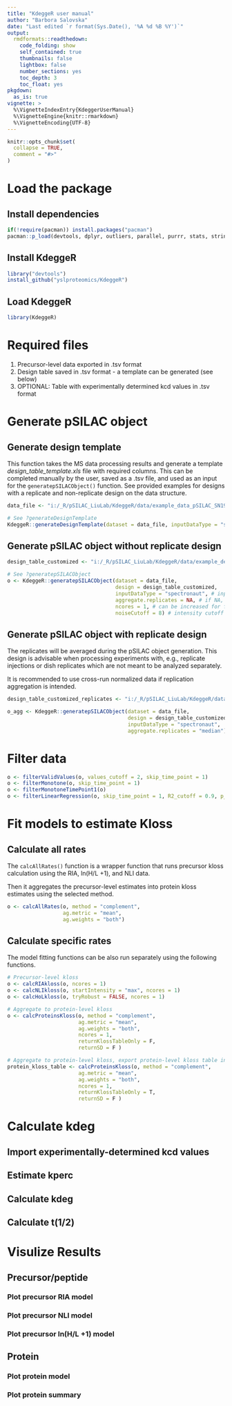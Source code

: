 ```yaml
---
title: "KdeggeR user manual"
author: "Barbora Salovska"
date: "Last edited `r format(Sys.Date(), '%A %d %B %Y')`"
output:
  rmdformats::readthedown:
    code_folding: show
    self_contained: true
    thumbnails: false
    lightbox: false
    number_sections: yes
    toc_depth: 3
    toc_float: yes
pkgdown:
  as_is: true    
vignette: >
  %\VignetteIndexEntry{KdeggerUserManual}
  %\VignetteEngine{knitr::rmarkdown}
  %\VignetteEncoding{UTF-8}
---
```


```r
knitr::opts_chunk$set(
  collapse = TRUE,
  comment = "#>"
)
```

# Load the package

## Install dependencies

```r
if(!require(pacman)) install.packages("pacman")
pacman::p_load(devtools, dplyr, outliers, parallel, purrr, stats, stringr)
```

## Install KdeggeR

```r
library("devtools")
install_github("yslproteomics/KdeggeR")
```

## Load KdeggeR

```r
library(KdeggeR)
```

# Required files 
1. Precursor-level data exported in .tsv format
2. Design table saved in .tsv format - a template can be generated (see below)
3. OPTIONAL: Table with experimentally determined kcd values in .tsv format

# Generate pSILAC object

## Generate design template

This function takes the MS data processing results and generate a template *design_table_template.xls* file with required columns. 
This can be completed manually by the user, saved as a .tsv file, and used as an input for the `generatepSILACObject()` function.
See provided examples for designs with a replicate and non-replicate design on the data structure. 

```r
data_file <- "i:/_R/pSILAC_LiuLab/KdeggeR/data/example_data_pSILAC_SN19_A2780Cis_Nor_full_truncated.tsv"

# See ?generateDesignTemplate
KdeggeR::generateDesignTemplate(dataset = data_file, inputDataType = "spectronaut")
```

## Generate pSILAC object without replicate design

```r
design_table_customized <- "i:/_R/pSILAC_LiuLab/KdeggeR/data/example_design_table_pSILAC_SN19_A2780Cis_Nor.txt"

# See ?generatepSILACObject
o <- KdeggeR::generatepSILACObject(dataset = data_file, 
                                   design = design_table_customized, 
                                   inputDataType = "spectronaut", # inputDataType needs to be correctly specified
                                   aggregate.replicates = NA, # if NA, replicates are not aggregated
                                   ncores = 1, # can be increased for faster processing, use parallel:: detectCores() to detect available cores
                                   noiseCutoff = 8) # intensity cutoff recommended for Spectronaut output data

```

## Generate pSILAC object with replicate design

The replicates will be averaged during the pSILAC object generation. This design is advisable when processing experiments with, e.g., replicate injections or dish replicates which are not meant to be analyzed separately.

It is recommended to use cross-run normalized data if replication aggregation is intended. 

```r
design_table_customized_replicates <- "i:/_R/pSILAC_LiuLab/KdeggeR/data/example_design_table_pSILAC_SN19_A2780Cis_Nor_replicate_design.txt"

o_agg <- KdeggeR::generatepSILACObject(dataset = data_file, 
                                       design = design_table_customized_replicates, 
                                       inputDataType = "spectronaut", 
                                       aggregate.replicates = "median")

```

# Filter data

```r
o <- filterValidValues(o, values_cutoff = 2, skip_time_point = 1)
o <- filterMonotone(o, skip_time_point = 1)
o <- filterMonotoneTimePoint1(o)
o <- filterLinearRegression(o, skip_time_point = 1, R2_cutoff = 0.9, p_cutoff = 0.05)
```

# Fit models to estimate Kloss

## Calculate all rates

The `calcAllRates()` function is a wrapper function that runs precursor kloss calculation using the RIA, ln(H/L +1), and NLI data. 

Then it aggregates the precursor-level estimates into protein kloss estimates using the selected method.

```r
o <- calcAllRates(o, method = "complement", 
                  ag.metric = "mean", 
                  ag.weights = "both")
```

## Calculate specific rates

The model fitting functions can be also run separately using the following functions. 

```r
# Precursor-level kloss
o <- calcRIAkloss(o, ncores = 1)
o <- calcNLIkloss(o, startIntensity = "max", ncores = 1)
o <- calcHoLkloss(o, tryRobust = FALSE, ncores = 1)

# Aggregate to protein-level kloss
o <- calcProteinsKloss(o, method = "complement", 
                       ag.metric = "mean", 
                       ag.weights = "both", 
                       ncores = 1, 
                       returnKlossTableOnly = F, 
                       returnSD = F )

# Aggregate to protein-level kloss, export protein-level kloss table in a new object
protein_kloss_table <- calcProteinsKloss(o, method = "complement", 
                       ag.metric = "mean", 
                       ag.weights = "both", 
                       ncores = 1, 
                       returnKlossTableOnly = T, 
                       returnSD = F )
```

# Calculate kdeg 

## Import experimentally-determined kcd values

## Estimate kperc

## Calculate kdeg

## Calculate t(1/2)

# Visulize Results

## Precursor/peptide

### Plot precursor RIA model

### Plot precursor NLI model

### Plot precursor ln(H/L +1) model

## Protein

### Plot protein model

### Plot protein summary
